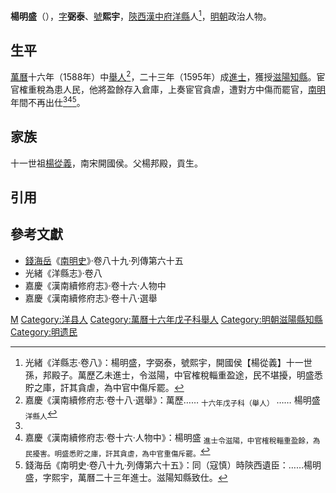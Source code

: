 '''楊明盛'''（{{bd|16世紀||17世紀}}），[[表字|字]]'''弼泰'''、[[號|號]]'''熙宇'''，[[陝西等處承宣布政使司|陝西]][[漢中府|漢中府]][[洋縣|洋縣]]人<ref name=djs>光緒《洋縣志·卷八》：楊明盛，字弼泰，號熙宇，開國侯【楊從義】十一世孫，邦殿子。萬歷乙未進士，令滋陽，中官榷稅輜重盈途，民不堪擾，明盛悉貯之庫，訐其貪虐，為中官中傷斥罷。</ref>，[[明朝|明朝]]政治人物。

==生平==
[[萬曆|萬曆]]十六年（1588年）中[[舉人|舉人]]<ref>嘉慶《漢南續修府志·卷十八·選舉》：萬歷…… <sub>十六年戊子科（舉人）</sub> …… 楊明盛 <sub>洋縣人</sub></ref>，二十三年（1595年）成[[進士|進士]]，獲授[[滋陽縣|滋陽]][[知縣|知縣]]。宦官榷重稅為患人民，他將盈餘存入倉庫，上奏宦官貪虐，遭對方中傷而罷官，[[南明|南明]]年間不再出仕<ref name=djs/><ref>嘉慶《漢南續修府志·卷十六·人物中》：楊明盛 <sub>進士令滋陽，中官榷稅輜重盈餘，為民擾害。明盛悉貯之庫，訐其貪虐，為中官重傷斥罷。</sub></ref><ref>錢海岳《南明史·卷八十九·列傳第六十五》：同（寇慎）時陝西遺臣：……楊明盛，字熙宇，萬曆二十三年進士。滋陽知縣致仕。</ref>。

== 家族 ==
十一世祖[[楊從義|楊從義]]，南宋開國侯。父楊邦殿，貢生。

==引用==
{{reflist}}

==參考文獻==
*[[錢海岳|錢海岳]]《[[南明史_(錢海岳)|南明史]]》·卷八十九·列傳第六十五
*光緒《洋縣志》·卷八
*嘉慶《漢南續修府志》·卷十六·人物中
*嘉慶《漢南續修府志》·卷十八·選舉

{{start box}}
{{s-off}}
{{s-before|[[蘇守一|蘇守一]]}}
{{s-title|明朝滋陽縣知縣|1596年－1601年}}
{{s-after|[[武文達|武文達]]}}
{{end box}}

{{萬曆二十三年乙未科殿試金榜}}

{{Authority control}}

{{DEFAULTSORT:}}
[[Category:杨姓|M]]
[[Category:洋县人|Category:洋县人]]
[[Category:萬曆十六年戊子科舉人|Category:萬曆十六年戊子科舉人]]
[[Category:明朝滋陽縣知縣|Category:明朝滋陽縣知縣]]
[[Category:明遗民|Category:明遗民]]